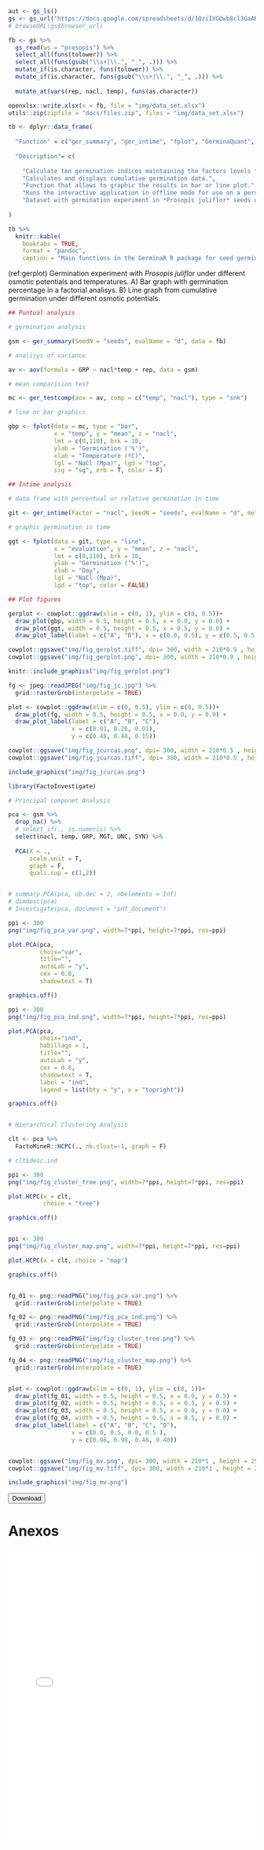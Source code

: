 
```r

aut <- gs_ls()
gs <- gs_url("https://docs.google.com/spreadsheets/d/1QziIXGOwb8cl3GaARJq6Ez6aU7vND_UHKJnFcAKx0VI/edit#gid=137089581") 
# browseURL(gs$browser_url)

fb <- gs %>% 
  gs_read(ws = "prosopis") %>% 
  select_all(funs(tolower)) %>%            
  select_all(funs(gsub("\\s+|\\.", "_", .))) %>% 
  mutate_if(is.character, funs(tolower)) %>% 
  mutate_if(is.character, funs(gsub("\\s+|\\.", "_", .))) %>% 
  
  mutate_at(vars(rep, nacl, temp), funs(as.character))

openxlsx::write.xlsx(x = fb, file = "img/data_set.xlsx")
utils::zip(zipfile = "docs/files.zip", files = "img/data_set.xlsx")

```



```r

tb <- dplyr::data_frame(
  
  "Function" = c("ger_summary", "ger_intime", "fplot", "GerminaQuant", "prosopis"),
  
  "Description"= c(
    
    "Calculate ten germination indices maintaining the factors levels for analysis of variance",
    "Calculates and displays cumulative germination data.",
    "Function that allows to graphic the results in bar or line plot.",
    "Runs the interactive application in offline mode for use on a personal computer.",
    "Dataset with germination experiment in *Prosopis juliflor* seeds under under different osmotic potentials and temperatures.")
  
)

tb %>% 
  knitr::kable(
    booktabs = TRUE,
    format = "pandoc",
    caption = "Main functions in the GerminaR R package for seed germination variables and graphical analysis.")

```


(ref:gerplot) Germination  experiment with *Prosopis juliflor* under different osmotic potentials and temperatures. A) Bar graph with germination percentage in a factorial analisys. B)  Line graph from cumulative germination under different osmotic potentials.

```r

## Puntual analysis

# germination analysis

gsm <- ger_summary(SeedN = "seeds", evalName = "d", data = fb)

# analisys of variance

av <- aov(formula = GRP ~ nacl*temp + rep, data = gsm)

# mean comparision test

mc <- ger_testcomp(aov = av, comp = c("temp", "nacl"), type = "snk")

# line or bar graphics

gbp <- fplot(data = mc, type = "bar", 
             x = "temp", y = "mean", z = "nacl", 
             lmt = c(0,110), brk = 10,
             ylab = "Germination ('%')", 
             xlab = "Temperature (ºC)", 
             lgl = "NaCl (Mpa)", lgd = "top", 
             sig = "sg", erb = T, color = F)

## Intime analysis

# data frame with percentual or relative germination in time

git <- ger_intime(Factor = "nacl", SeedN = "seeds", evalName = "d", method = "percentage", data = fb)

# graphic germination in time

ggt <- fplot(data = git, type = "line", 
             x = "evaluation", y = "mean", z = "nacl", 
             lmt = c(0,110), brk = 10,
             ylab = "Germination ('%')", 
             xlab = "Day", 
             lgl = "NaCl (Mpa)", 
             lgd = "top", color = FALSE)

## Plot figures

gerplot <- cowplot::ggdraw(xlim = c(0, 1), ylim = c(0, 0.5))+
  draw_plot(gbp, width = 0.5, height = 0.5, x = 0.0, y = 0.0) +
  draw_plot(ggt, width = 0.5, height = 0.5, x = 0.5, y = 0.0) +
  draw_plot_label(label = c("A", "B"), x = c(0.0, 0.5), y = c(0.5, 0.5))

cowplot::ggsave("img/fig_gerplot.tiff", dpi= 300, width = 210*0.9 , height = 297*0.4, units = "mm")
cowplot::ggsave("img/fig_gerplot.png", dpi= 300, width = 210*0.9 , height = 297*0.4, units = "mm")

knitr::include_graphics("img/fig_gerplot.png")

```


```r

fg <- jpeg::readJPEG("img/fig_jc.jpg") %>% 
  grid::rasterGrob(interpolate = TRUE)

plot <- cowplot::ggdraw(xlim = c(0, 0.5), ylim = c(0, 0.5))+
  draw_plot(fg, width = 0.5, height = 0.5, x = 0.0, y = 0.0) +
  draw_plot_label(label = c("A", "B", "C"),
                  x = c(0.01, 0.26, 0.01), 
                  y = c(0.48, 0.48, 0.15))

cowplot::ggsave("img/fig_jcurcas.png", dpi= 300, width = 210*0.5 , height = 297*0.3, units = "mm")
cowplot::ggsave("img/fig_jcurcas.tiff", dpi= 300, width = 210*0.5 , height = 297*0.3, units = "mm")

include_graphics("img/fig_jcurcas.png")

```


```r

library(FactoInvestigate)

# Principal componet Analysis

pca <- gsm %>% 
  drop_na() %>% 
  # select_if(., is.numeric) %>% 
  select(nacl, temp, GRP, MGT, UNC, SYN) %>% 
  
  PCA(X = ., 
      scale.unit = T,
      graph = F,
      quali.sup = c(1,2))


# summary.PCA(pca, nb.dec = 2, nbelements = Inf)
# dimdesc(pca)
# Investigate(pca, document = "pdf_document")

ppi <- 300
png("img/fig_pca_var.png", width=7*ppi, height=7*ppi, res=ppi)

plot.PCA(pca,
         choix="var",
         title="",
         autoLab = "y", 
         cex = 0.8,
         shadowtext = T)

graphics.off()

ppi <- 300
png("img/fig_pca_ind.png", width=7*ppi, height=7*ppi, res=ppi)

plot.PCA(pca,
         choix="ind",
         habillage = 1,
         title="",
         autoLab = "y", 
         cex = 0.8,
         shadowtext = T,
         label = "ind",
         legend = list(bty = "y", x = "topright"))

graphics.off()


# Hierarchical Clustering Analysis

clt <- pca %>% 
  FactoMineR::HCPC(., nb.clust=-1, graph = F)

# clt$desc.ind

ppi <- 300
png("img/fig_cluster_tree.png", width=7*ppi, height=7*ppi, res=ppi)

plot.HCPC(x = clt, 
          choice = "tree")

graphics.off()


ppi <- 300
png("img/fig_cluster_map.png", width=7*ppi, height=7*ppi, res=ppi)

plot.HCPC(x = clt, choice = "map")

graphics.off()


fg_01 <- png::readPNG("img/fig_pca_var.png") %>% 
  grid::rasterGrob(interpolate = TRUE)

fg_02 <- png::readPNG("img/fig_pca_ind.png") %>% 
  grid::rasterGrob(interpolate = TRUE)

fg_03 <- png::readPNG("img/fig_cluster_tree.png") %>% 
  grid::rasterGrob(interpolate = TRUE)

fg_04 <- png::readPNG("img/fig_cluster_map.png") %>% 
  grid::rasterGrob(interpolate = TRUE)


plot <- cowplot::ggdraw(xlim = c(0, 1), ylim = c(0, 1))+
  draw_plot(fg_01, width = 0.5, height = 0.5, x = 0.0, y = 0.5) +
  draw_plot(fg_02, width = 0.5, height = 0.5, x = 0.5, y = 0.5) +
  draw_plot(fg_03, width = 0.5, height = 0.5, x = 0.0, y = 0.0) +
  draw_plot(fg_04, width = 0.5, height = 0.5, x = 0.5, y = 0.0) +
  draw_plot_label(label = c("A", "B", "C", "D"),
                  x = c(0.0, 0.5, 0.0, 0.5 ), 
                  y = c(0.98, 0.98, 0.48, 0.48))


cowplot::ggsave("img/fig_mv.png", dpi= 300, width = 210*1 , height = 297*0.7, units = "mm")
cowplot::ggsave("img/fig_mv.tiff", dpi= 300, width = 210*1 , height = 297*0.7, units = "mm")

include_graphics("img/fig_mv.png")

```

<a href="img/fig_mv.tiff" download><button>Download</button> </a>

# Anexos {-}

<embed src="img/Mensh_&_Kording_2017" width="100%" height="600" alt="pdf" pluginspage="http://www.adobe.com/products/acrobat/readstep2.html">

